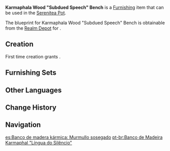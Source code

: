 {{Furnishing Infobox
|id             = 362109
|image          = Item Karmaphala Wood Subdued Speech Bench.png
|category       = Small Furnishing
|subcategory    = Seating
|quality        = 3
|adeptal_energy = 60
|load           = 85
|reduced_load   = 64
|interaction    = Seat
|description    = Benches made from [[Karmaphala Wood]]. A few are scattered around specific outdoor areas in [[Sumeru City]] for people to use.<br />These benches are wide and can support two people resting side by side, reducing the hassle of trying to find and borrow chairs. The proximity of the two parties also allows them to have a quieter conversation instead of disturbing other passers-by.
|mention        = 
|blueprint      = Realm Depot
|source1        = 
}}
'''Karmaphala Wood "Subdued Speech" Bench''' is a [[Furnishing]] item that can be used in the [[Serenitea Pot]].

The blueprint for Karmaphala Wood "Subdued Speech" Bench is obtainable from the [[Realm Depot]] for {{Item|Realm Currency|24|x=160}}.

==Creation==
First time creation grants {{Item|Trust|24|x=60}}.
{{Recipe
|type = Creation
|time = 14h
|Karmaphala Wood = 12
|sort = Karmaphala Wood
}}

==Furnishing Sets==
{{Craft Usage}}

==Other Languages==
{{Other Languages
|default_hidden = 1
|en      = Karmaphala Wood "Subdued Speech" Bench
|zhs     = 业果木「静语」长椅
|zhs_rm  = Yèguǒ-mù "Jìngyǔ" Chángyǐ
|zht     = 業果木「靜語」長椅
|zht_rm  = Yèguǒ-mù "Jìngyǔ" Chángyǐ
|ja      = 業果の「静語」ベンチ
|ja_rm   = Gou Hate no "Shizugo" Benchi
|ko      = 카르마팔라 「조용한 담소」 벤치
|ko_rm   = Kareumapalla "Joyonghan Damso" Benchi
|es      = Banco de madera kármica: Murmullo sosegado
|fr      = Banc «&nbsp;Discours discret&nbsp;» en bois de karmaphalien
|ru      = Скамейка из древесины кармафалы «Приглушённая речь»
|th      = ม้านั่งไม้ Karmaphala "เงียบสงบ"
|th_rm   = 
|vi      = Ghế Dài "Tịnh Ngữ" Gỗ Karmaphala
|de      = Sitzbank „Gedämpftes Reden“ aus Karmaphala-Holz
|id      = Bangku Kayu Karmaphala: Keheningan
|pt      = Banco de Madeira Karmaphal "Língua do Silêncio"
|tr      = Karmaphala Kütüğü "Sade Konuşma" Bankı
|it      = Panchina in legno di Karmaphala Discorso sommesso
}}

==Change History==
{{Change History|3.2}}

==Navigation==
{{Furnishing Navbox|interior}}

[[es:Banco de madera kármica: Murmullo sosegado]]
[[pt-br:Banco de Madeira Karmaphal "Língua do Silêncio"]]